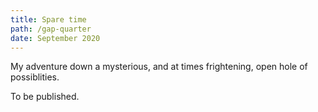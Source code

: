 ```yaml
---
title: Spare time
path: /gap-quarter
date: September 2020
---
```


My adventure down a mysterious, and at times frightening, open hole of possiblities.

To be published.